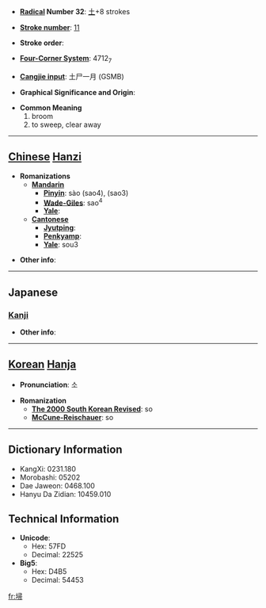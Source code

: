 * '''[[Wiktionary:Chinese radical index| Radical]] Number 32''': [[Wiktionary:Chinese radical index 土|土]]+8 strokes

* '''[[Wiktionary:Chinese total strokes index|Stroke number]]''': [[Wiktionary:Chinese total strokes index 11|11]]

* '''Stroke order''': 

* '''[[Wiktionary:Chinese four corner index|Four-Corner System]]''': 4712<sub>7</sub>

* '''[[Wiktionary:Chinese Cangjie index|Cangjie input]]''': 土尸一月 (GSMB)

* '''Graphical Significance and Origin''': 

* '''Common Meaning'''
*#broom
*# to sweep, clear away


----

== [[Chinese]] [[Hanzi]] ==

* '''Romanizations'''
** '''[[Mandarin]]'''
*** '''[[Pinyin]]''': sào (sao4), (sao3)
*** '''[[Wade-Giles]]''': sao<sup>4</sup>
*** '''[[Yale]]''': 
** '''[[Cantonese]]'''
*** '''[[Jyutping]]''':
*** '''[[Penkyamp]]''': 
*** '''[[Yale]]''': sou3

* '''Other info''': 

----

==Japanese==
===[[Kanji]]===
{{kanji|on readings=[[そう]] (sō)|kun readings=[[はく]] (haku)}}

* '''Other info''':  

----

== [[Korean]] [[Hanja]] ==

* '''Pronunciation''': 소

* '''Romanization'''
** '''[[The 2000 South Korean Revised Romanization|The 2000 South Korean Revised]]''': so
** '''[[McCune-Reischauer]]''': so

----

== Dictionary Information ==

* KangXi: 0231.180
* Morobashi: 05202
* Dae Jaweon: 0468.100
* Hanyu Da Zidian: 10459.010

== Technical Information ==

* '''Unicode''':
** Hex: 57FD
** Decimal: 22525
* '''Big5''':
** Hex: D4B5
** Decimal: 54453

[[fr:埽]]